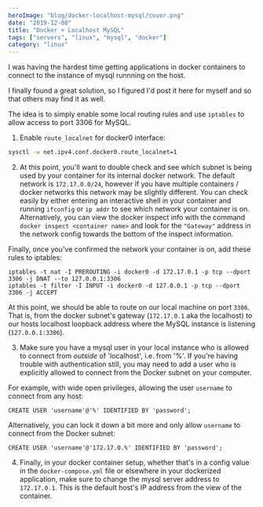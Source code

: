 ```yaml
---
heroImage: "blog/docker-localhost-mysql/cover.png"
date: "2019-12-08"
title: "Docker + Localhost MySQL"
tags: ["servers", "linux", "mysql", "docker"]
category: "linux"
---
```


I was having the hardest time getting applications in docker containers to connect to the instance of mysql runnning on the host.

I finally found a great solution, so I figured I'd post it here for myself and so that others may find it as well.

The idea is to simply enable some local routing rules and use `iptables` to allow access to port 3306 for MySQL.

1. Enable `route_localnet` for docker0 interface:

```bash
sysctl -w net.ipv4.conf.docker0.route_localnet=1
```

2. At this point, you'll want to double check and see which subnet is being used by your container for its internal docker network. The default network is `172.17.0.0/24`, however if you have multiple containers / docker networks this network may be slightly different. You can check easily by either entering an interactive shell in your container and running `ifconfig` or `ip addr` to see which network your container is on. Alternatively, you can view the docker inspect info with the command `docker inspect <container name>` and look for the `"Gateway"` address in the network config towards the bottom of the inspect information.

Finally, once you've confirmed the network your container is on, add these rules to iptables:

```
iptables -t nat -I PREROUTING -i docker0 -d 172.17.0.1 -p tcp --dport 3306 -j DNAT --to 127.0.0.1:3306
iptables -t filter -I INPUT -i docker0 -d 127.0.0.1 -p tcp --dport 3306 -j ACCEPT
```

At this point, we should be able to route on our local machine on port `3306`. That is, from the docker subnet's gateway (`172.17.0.1` aka the localhost) to our hosts localhost loopback address where the MySQL instance is listening (`127.0.0.1:3306`).

3. Make sure you have a mysql user in your local instance who is allowed to connect from _outside_ of 'localhost', i.e. from '%'. If you're having trouble with authentication still, you may need to add a user who is explicitly allowed to connect from the Docker subnet on your computer.

For example, with wide open privileges, allowing the user `username` to connect from any host:

```
CREATE USER 'username'@'%' IDENTIFIED BY 'password';
```

Alternatively, you can lock it down a bit more and only allow `username` to connect from the Docker subnet:

```
CREATE USER 'username'@'172.17.0.%' IDENTIFIED BY 'password';
```

4. Finally, in your docker container setup, whether that's in a config value in the `docker-compose.yml` file or elsewhere in your dockerized application, make sure to change the mysql server address to `172.17.0.1`. This is the default host's IP address from the view of the container.
